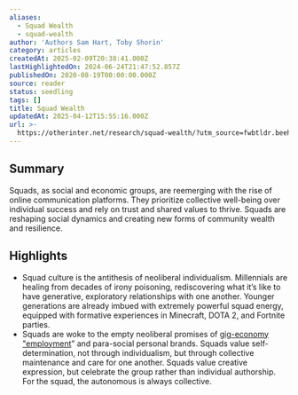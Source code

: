 ```yaml
---
aliases:
  - Squad Wealth
  - squad-wealth
author: 'Authors Sam Hart, Toby Shorin'
category: articles
createdAt: 2025-02-09T20:38:41.000Z
lastHighlightedOn: 2024-06-24T21:47:52.857Z
publishedOn: 2020-08-19T00:00:00.000Z
source: reader
status: seedling
tags: []
title: Squad Wealth
updatedAt: 2025-04-12T15:55:16.000Z
url: >-
  https://otherinter.net/research/squad-wealth/?utm_source=fwbtldr.beehiiv.com&utm_medium=newsletter&utm_campaign=where-we-at-with-squad-wealth
---
```

## Summary

Squads, as social and economic groups, are reemerging with the rise of online communication platforms. They prioritize collective well-being over individual success and rely on trust and shared values to thrive. Squads are reshaping social dynamics and creating new forms of community wealth and resilience.

## Highlights

- Squad culture is the antithesis of neoliberal individualism. Millennials are healing from decades of irony poisoning, rediscovering what it’s like to have generative, exploratory relationships with one another. Younger generations are already imbued with extremely powerful squad energy, equipped with formative experiences in Minecraft, DOTA 2, and Fortnite parties.
- Squads are woke to the empty neoliberal promises of [gig-economy "employment](https://onezero.medium.com/the-gig-economy-is-failing-say-hello-to-the-hustle-economy-13ae3aa91954)” and para-social personal brands. Squads value self-determination, not through individualism, but through collective maintenance and care for one another. Squads value creative expression, but celebrate the group rather than individual authorship. For the squad, the autonomous is always collective.
